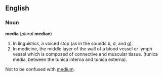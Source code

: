 ==English==
===Noun===
'''media''' (''plural'' '''mediae''')

#In linguistics, a voiced stop (as in the sounds b, d, and g).
#In medicine, the middle layer of the wall of a blood vessel or lymph vessel which is composed of connective and muscular tissue.  (tunica media, between the tunica interna and tunica externa).

Not to be confused with [[medium]].